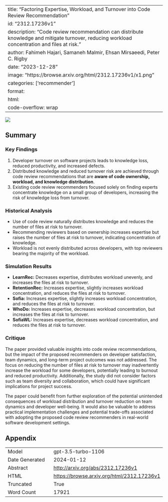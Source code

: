 
---
title: "Factoring Expertise, Workload, and Turnover into Code Review Recommendation"
id: "2312.17236v1"
description: "Code review recommendation can distribute knowledge and mitigate turnover, reducing workload concentration and files at risk."
author: Fahimeh Hajari, Samaneh Malmir, Ehsan Mirsaeedi, Peter C. Rigby
date: "2023-12-28"
image: "https://browse.arxiv.org/html/2312.17236v1/x1.png"
categories: ['recommender']
format:
  html:
    code-overflow: wrap
---

![](https://browse.arxiv.org/html/2312.17236v1/x1.png)

## Summary

### Key Findings
1. Developer turnover on software projects leads to knowledge loss, reduced productivity, and increased defects.
2. Distributed knowledge and reduced turnover risk are achieved through code review recommendations that are **aware of code ownership, workload, and knowledge distribution**.
3. Existing code review recommenders focused solely on finding experts concentrate knowledge on a small group of developers, increasing the risk of knowledge loss from turnover.


### Historical Analysis
- Use of code review naturally distributes knowledge and reduces the number of files at risk to turnover.
- Recommending reviewers based on ownership increases expertise but raises the number of files at risk to turnover, indicating concentration of knowledge.
- Workload is not evenly distributed across developers, with top reviewers bearing the majority of the workload.


### Simulation Results
- **LearnRec:** Decreases expertise, distributes workload unevenly, and increases the files at risk to turnover.
- **RetentionRec:** Increases expertise, slightly increases workload concentration, and reduces the files at risk to turnover.
- **Sofia:** Increases expertise, slightly increases workload concentration, and reduces the files at risk to turnover.
- **WhoDo:** Increases expertise, decreases workload concentration, but increases the files at risk to turnover.
- **SofiaWL:** Increases expertise, decreases workload concentration, and reduces the files at risk to turnover.

### Critique
The paper provided valuable insights into code review recommendations, but the impact of the proposed recommenders on developer satisfaction, team dynamics, and long-term project outcomes was not addressed. The focus on reducing the number of files at risk to turnover may inadvertently increase the workload for some developers, potentially leading to burnout and reduced productivity. Additionally, the study did not consider factors such as team diversity and collaboration, which could have significant implications for project success.

The paper could benefit from further exploration of the potential unintended consequences of workload distribution and turnover reduction on team dynamics and developer well-being. It would also be valuable to address practical implementation challenges and potential trade-offs associated with adopting the proposed code review recommenders in real-world software development settings.

## Appendix

|          |          |
|----------|----------|
| Model     | gpt-3.5-turbo-1106       |
| Date Generated     | 2024-01-12       |
| Abstract | [http://arxiv.org/abs/2312.17236v1](http://arxiv.org/abs/2312.17236v1)        |
| HTML     | [https://browse.arxiv.org/html/2312.17236v1](https://browse.arxiv.org/html/2312.17236v1)       |
| Truncated       | True       |
| Word Count       | 17921       |